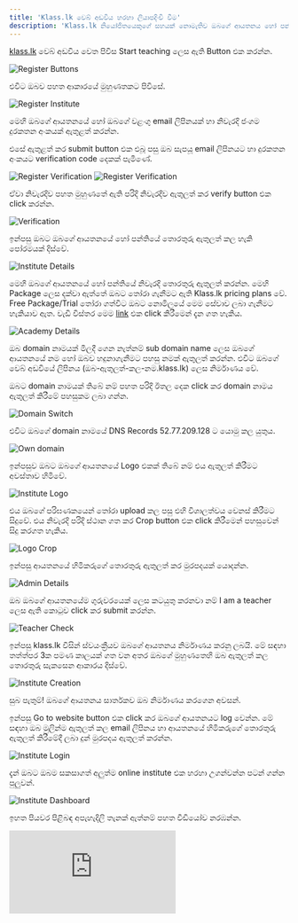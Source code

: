 ```yaml
---
title: 'Klass.lk වෙබ් අඩවිය හරහා ලියාපදිංචි වීම'
description: 'Klass.lk නියෝජිතයෙකුගේ සහයක් නොමැතිව ඔබගේ ආයතනය හෝ පන්තිය ලියාපදිංචි කරන ආකාරය දැන ගනිමු.'
---
```


[klass.lk](https://klass.lk) වෙබ් අඩවිය වෙත පිවිස Start teaching ලෙස ඇති Button එක කරන්න.

![Register Buttons](/images/klass-register/register-buttons.png)

එවිට ඔබව පහත ආකාරයේ මුහුණතකට පිවිසේ.

![Register Institute](/images/klass-register/register-institute.png)

මෙහි ඔබගේ ආයතනයේ හෝ ඔබගේ වළංගු email ලිපිනයක් හා නිවැරදි ජංගම දුරකතන අංකයක් ඇතුළත් කරන්න.

එසේ ඇතුළත් කර submit button එක එබූ පසු ඔබ සැපයූ email ලිපිනයට හා දුරකතන අංකයට verification code දෙකක් පැමිණේ.

![Register Verification](/images/klass-register/mobile-verification.jpeg)
![Register Verification](/images/klass-register/email-verification.png)

ඒවා නිවැරදිව පහත මුහුණතේ ඇති පරිදි නිවැරදිව ඇතුලත් කර verify button එක click කරන්න.

![Verification](/images/klass-register/verification.png)

ඉන්පසු ඔබට ඔබගේ ආයතනයේ හෝ පන්තියේ තොරතුරු ඇතුලත් කල හැකි පෝරමයක් දිස්වේ.

![Institute Details](/images/klass-register/institute-details.png)

මෙහි ඔබගේ ආයතනයේ හෝ පන්තියේ නිවැරදි තොරතුරු ඇතුලත් කරන්න. මෙහි Package ලෙස දක්වා ඇත්තේ ඔබට තෝරා ගැනීමට ඇති Klass.lk pricing plans වේ. Free Package/Trial තෝරා ගත්විට ඔබට නොමිලයේ මෙම සේවාව ලබා ගැනීමට හැකියාව ඇත. වැඩි විස්තර මෙම [link](https://klass.lk/pricing) එක click කිරීමෙන් දැන ගත හැකිය.

![Academy Details](/images/klass-register/academy-details.png)

ඔබ domain නාමයක් මිලදී ගෙන නැත්නම් sub domain name ලෙස ඔබගේ ආයතනයේ නම හෝ ඔබව හදුනාගැනීමට පහසු නමක් ඇතුලත් කරන්න. එවිට ඔබගේ වෙබ් අඩවියේ ලිපිනය (ඔබ-ඇතුලත්-කල-නම.klass.lk) ලෙස නිර්මාණය වේ.

ඔබට domain නාමයක් තිබේ නම් පහත පරිදි ඊතල දෙක click කර domain නාමය ඇතුලත් කිරීමේ පහසුකම ලබා ගන්න.

![Domain Switch](/images/klass-register/domain-switch.png)

එවිට ඔබගේ domain නාමයේ DNS Records 52.77.209.128 ට යොමු කල යුතුය.

![Own domain](/images/klass-register/own-domain.png)

ඉන්පසුව ඔබට ඔබගේ ආයතනයේ Logo එකක් තිබේ නම් එය ඇතුලත් කිරීමට අවස්තාව හිමිවේ.

![Institute Logo](/images/klass-register/institute-logo.png)

එය ඔබගේ පරිඝණකයෙන් තෝරා upload කල පසු එහි විශාලත්වය වෙනස් කිරීමට සිදුවේ. එය නිවැරදි පරිදි ස්ථාන ගත කර Crop button එක click කිරීමෙන් පහසුවෙන් සිදු කරගත හැකිය.

![Logo Crop](/images/klass-register/logo-crop.png)

ඉන්පසු ආයතනයේ හිමිකරුගේ තොරතුරු ඇතුලත් කර මුරපදයක් යොදන්න.

![Admin Details](/images/klass-register/admin-details.png)

ඔබ ඔබගේ ආයතනයේම ගුරුවරයෙක් ලෙස කටයුතු කරනවා නම් I am a teacher ලෙස ඇති කොටුව click කර submit කරන්න.

![Teacher Check](/images/klass-register/teacher-check.png)

ඉන්පසු klass.lk විසින් ස්වයංක්‍රීයව ඔබගේ ආයතනය නිර්මාණය කරනු ලබයි. මේ සඳහා තත්ත්පර 3ක පමණ කාලයක් ගත වන අතර ඔබගේ මුහුණතෙහි ඔබ ඇතුලත් කල තොරතුරු සැකසෙන ආකාරය දිස්වේ.

![Institute Creation](/images/klass-register/institute-create-success.png)

සුබ පැතුම්! ඔබගේ ආයතනය සාර්තකව ඔබ නිර්මාණය කරගෙන අවසන්.

ඉන්පසු Go to website button එක click කර ඔබගේ ආයතනයට log වෙන්න. මේ සඳහා ඔබ මුලින්ම ඇතුලත් කල email ලිපිනය හා ආයතනයේ හිමිකරුගේ තොරතුරු ඇතුලත් කිරීමේදී ලබා දුන් මුරපදය ඇතුලත් කරන්න.

![Institute Login](/images/klass-register/institute-login.png)

දැන් ඔබට ඔබම සකසාගත් අලුත්ම online institute එක හරහා උගන්වන්න පටන් ගන්න පුලුවන්.

![Institute Dashboard](/images/klass-register/institute-dashboard.png)

ඉහත පියවර පිළිබඳ අපැහැදිලි තැනක් ඇත්නම් පහත වීඩියෝව නරඹන්න.

<iframe 
    className="w-full aspect-video rounded-md" 
    src="https://www.youtube.com/embed/srWrVfEimko?si=PvM15BH7kJyPNAb_" 
    title="YouTube video player" 
    frameBorder="0" 
    allow="accelerometer; autoplay; clipboard-write; encrypted-media; gyroscope; picture-in-picture" 
    allowFullScreen >
</iframe>